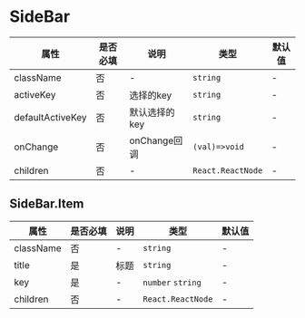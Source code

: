 # SideBar

| 属性 | 是否必填 | 说明 | 类型 | 默认值 |
| --- | --- | --- | --- | --- |
| className | 否 | - | `string` | - |
| activeKey | 否 | 选择的key | `string` | - |
| defaultActiveKey | 否 | 默认选择的key | `string` | - |
| onChange | 否 | onChange回调 | `(val)=>void` | - |
| children | 否 | - | `React.ReactNode` | - |

## SideBar.Item

| 属性 | 是否必填 | 说明 | 类型 | 默认值 |
| --- | --- | --- | --- | --- |
| className | 否 | - | `string` | - |
| title | 是 | 标题 | `string` | - |
| key | 是 | - | `number` `string` | - |
| children | 否 | - | `React.ReactNode` | - |
